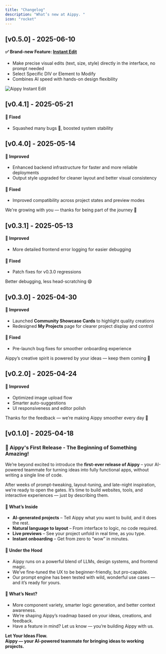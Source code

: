 ```yaml
---
title: "Changelog"
description: "What’s new at Aippy. "
icon: "rocket"
---
```


## [v0.5.0] - 2025-06-10

#### ✅ Brand-new Feature: [Instant Edit](https://docs.aippy.ai/features/instand-edit)

- Make precise visual edits (text, size, style) directly in the interface, no prompt needed
- Select Specific DIV or Element to Modify
- Combines AI speed with hands-on design flexibility

![Aippy Instant Edit](/images/instant-edit-color.png)

## [v0.4.1] - 2025-05-21

#### 🐛 Fixed 

- Squashed many bugs 🐞, boosted system stability


## [v0.4.0] - 2025-05-14

#### 🚀 Improved  
 
- Enhanced backend infrastructure for faster and more reliable deployments  
- Output style upgraded for cleaner layout and better visual consistency   

#### 🐛 Fixed  
  
- Improved compatibility across project states and preview modes  

We're growing with you — thanks for being part of the journey 💜

## [v0.3.1] - 2025-05-13

#### 🚀 Improved  

- More detailed frontend error logging for easier debugging  

#### 🐛 Fixed  

- Patch fixes for v0.3.0 regressions  

Better debugging, less head-scratching 😄

## [v0.3.0] - 2025-04-30

#### 🚀 Improved  

- Launched **Community Showcase Cards** to highlight quality creations  
- Redesigned **My Projects** page for clearer project display and control  

#### 🐛 Fixed  

- Pre-launch bug fixes for smoother onboarding experience  

Aippy’s creative spirit is powered by your ideas — keep them coming 💜 

## [v0.2.0] - 2025-04-24

#### 🚀 Improved  

- Optimized image upload flow
- Smarter auto-suggestions
- UI responsiveness and editor polish 

Thanks for the feedback — we’re making Aippy smoother every day 💜


## [v0.1.0] - 2025-04-18

### 🎉 Aippy's First Release - The Beginning of Something Amazing!

We’re beyond excited to introduce the **first-ever release of Aippy** – your AI-powered teammate for turning ideas into fully functional apps, without writing a single line of code.

After weeks of prompt-tweaking, layout-tuning, and late-night inspiration, we’re ready to open the gates. It’s time to build websites, tools, and interactive experiences — just by describing them.

#### 🚀 What’s Inside
- **AI-generated projects** – Tell Aippy what you want to build, and it does the rest.
- **Natural language to layout** – From interface to logic, no code required.
- **Live previews** – See your project unfold in real time, as you type.
- **Instant onboarding** – Get from zero to “wow” in minutes.

#### 🔧 Under the Hood
- Aippy runs on a powerful blend of LLMs, design systems, and frontend magic.
- We’ve fine-tuned the UX to be beginner-friendly, but pro-capable.
- Our prompt engine has been tested with wild, wonderful use cases — and it’s ready for yours.

#### 🔮 What’s Next?
- More component variety, smarter logic generation, and better context awareness.
- We’re shaping Aippy’s roadmap based on your ideas, creations, and feedback.
- Have a feature in mind? Let us know — you’re building Aippy with us.

  
**Let Your Ideas Flow.**  
**Aippy — your AI-powered teammate for bringing ideas to working projects.**
